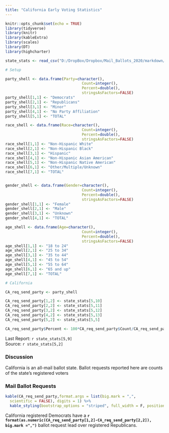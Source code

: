 ```yaml
---
title: "California Early Voting Statistics"
---
```

```r
knitr::opts_chunk$set(echo = TRUE)
library(tidyverse)
library(knitr)
library(kableExtra)
library(scales)
library(DT)
library(highcharter)

state_stats <- read_csv("D:/DropBox/Dropbox/Mail_Ballots_2020/markdown/2020G_Early_Vote.csv")

# Setup

party_shell <- data.frame(Party=character(),
                                  Count=integer(),
                                  Percent=double(),
                                  stringsAsFactors=FALSE)
party_shell[1,1] <- "Democrats"
party_shell[2,1] <- "Republicans"
party_shell[3,1] <- "Minor"
party_shell[4,1] <- "No Party Affiliation"
party_shell[5,1] <- "TOTAL"

race_shell <- data.frame(Race=character(),
                                  Count=integer(),
                                  Percent=double(),
                                  stringsAsFactors=FALSE)
race_shell[1,1] <- "Non-Hispanic White"
race_shell[2,1] <- "Non-Hispanic Black"
race_shell[3,1] <- "Hispanic"
race_shell[4,1] <- "Non-Hispanic Asian American"
race_shell[5,1] <- "Non-Hispanic Native American"
race_shell[6,1] <- "Other/Multiple/Unknown"
race_shell[7,1] <- "TOTAL"


gender_shell <- data.frame(Gender=character(),
                                  Count=integer(),
                                  Percent=double(),
                                  stringsAsFactors=FALSE)
gender_shell[1,1] <- "Female"
gender_shell[2,1] <- "Male"
gender_shell[3,1] <- "Unknown"
gender_shell[4,1] <- "TOTAL"

age_shell <- data.frame(Age=character(),
                                  Count=integer(),
                                  Percent=double(),
                                  stringsAsFactors=FALSE)
age_shell[1,1] <- "18 to 24"
age_shell[2,1] <- "25 to 34"
age_shell[3,1] <- "35 to 44"
age_shell[4,1] <- "45 to 54"
age_shell[5,1] <- "55 to 64"
age_shell[6,1] <- "65 and up"
age_shell[7,1] <- "TOTAL"

# California

CA_req_send_party <- party_shell

CA_req_send_party[1,2] <- state_stats[5,10] 
CA_req_send_party[2,2] <- state_stats[5,11] 
CA_req_send_party[3,2] <- state_stats[5,12] 
CA_req_send_party[4,2] <- state_stats[5,13] 
CA_req_send_party[5,2] <- state_stats[5,5] 

CA_req_send_party$Percent <- 100*CA_req_send_party$Count/CA_req_send_party[5,2]
```
Last Report: `r state_stats[5,9]`  
Source:  `r state_stats[5,2]`

### Discussion

California is an all-mail ballot state. Ballot requests reported here are counts of the state's registered voters

### Mail Ballot Requests

``` r
kable(CA_req_send_party,format.args = list(big.mark = ",", 
  scientific = FALSE), digits = 1) %>%
  kable_styling(bootstrap_options = "striped", full_width = F, position = "left")
```

California registered Democrats have a **`r format(as.numeric(CA_req_send_party[1,2]-CA_req_send_party[2,2]), big.mark =",")`** ballot request lead over registered Republicans.